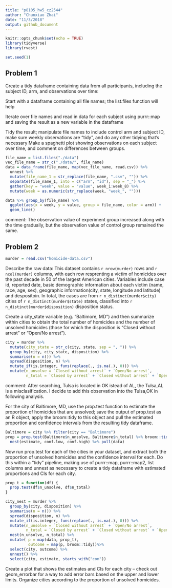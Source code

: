 ```yaml
---
title: "p8105_hw5_cz2544"
author: "Chunxiao Zhai"
date: "11/3/2018"
output: github_document
---
```


```r
knitr::opts_chunk$set(echo = TRUE)
library(tidyverse)
library(rvest)

set.seed(1)
```


## Problem 1
Create a tidy dataframe containing data from all participants, including the subject ID, arm, and observations over time:

Start with a dataframe containing all file names; the list.files function will help

Iterate over file names and read in data for each subject using purrr::map and saving the result as a new variable in the dataframe

Tidy the result; manipulate file names to include control arm and subject ID, make sure weekly observations are “tidy”, and do any other tidying that’s necessary
Make a spaghetti plot showing observations on each subject over time, and comment on differences between groups.

```r
file_name = list.files("./data")
vec_file_name = str_c("./data/", file_name)
data = data_frame(file_name, map(vec_file_name, read.csv)) %>%
  unnest %>% 
  mutate(file_name_1 = str_replace(file_name, ".csv", "")) %>% 
  separate(file_name_1, into = c("arm", "id"), sep = "_") %>% 
  gather(key = "week", value = "value", week_1:week_8) %>% 
  mutate(week = as.numeric(str_replace(week, "week_", "")))
```

```r
data %>% group_by(file_name) %>%  
  ggplot(aes(x = week, y = value, group = file_name, color = arm)) + 
  geom_line()
```
comment: The observation value of experiment group increased along with the time gradually, but the observation value of control group remained the same.

## Problem 2

```r
murder = read.csv("homicide-data.csv")
```
Describe the raw data:
This dataset contains `r nrow(murder)` rows and `r ncol(murder)` columns, with each row resprenting a victim of  homicides over the past decade in 50 of the largest American cities. Variables include case id, reported date, basic demographic information about each victim (name, race, age, sex), geographic information(city, state, longitude and latitude) and despositoin. In total, the cases are from `r n_distinct(murder$city)` cities of `r n_distinct(murder$state)` states, classified into `r n_distinct(murder$disposition)` disposition status.

Create a city_state variable (e.g. “Baltimore, MD”) and then summarize within cities to obtain the total number of homicides and the number of unsolved homicides (those for which the disposition is “Closed without arrest” or “Open/No arrest”).
```r
city = murder %>% 
  mutate(city_state = str_c(city, state, sep = ", ")) %>% 
  group_by(city, city_state, disposition) %>% 
  summarise(n = n()) %>%
  spread(disposition, n) %>%  
  mutate_if(is.integer, funs(replace(., is.na(.), 0))) %>% 
  mutate(n_unsolve = `Closed without arrest` + `Open/No arrest`,
         n_total = `Closed by arrest` + `Closed without arrest` + `Open/No arrest`)
```
comment: After searching, Tulsa is located in OK istead of AL, the Tulsa,AL is a misclasification. I decide to add this observation into the Tulsa,OK in following analysis.

For the city of Baltimore, MD, use the prop.test function to estimate the proportion of homicides that are unsolved; save the output of prop.test as an R object, apply the broom::tidy to this object and pull the estimated proportion and confidence intervals from the resulting tidy dataframe.
```r
Baltimore = city %>% filter(city == "Baltimore") 
prop = prop.test(Baltimore$n_unsolve, Baltimore$n_total) %>% broom::tidy() %>% 
  nest(estimate, conf.low, conf.high) %>% pull(data)
```

Now run prop.test for each of the cities in your dataset, and extract both the proportion of unsolved homicides and the confidence interval for each. Do this within a “tidy” pipeline, making use of purrr::map, purrr::map2, list columns and  unnest as necessary to create a tidy dataframe with estimated proportions and CIs for each city.
```r
prop_t = function(df) {
  prop.test(df$n_unsolve, df$n_total)
}

city_nest = murder %>% 
  group_by(city, disposition) %>% 
  summarise(n = n()) %>%
  spread(disposition, n) %>%
  mutate_if(is.integer, funs(replace(., is.na(.), 0))) %>% 
  mutate(n_unsolve = `Closed without arrest` + `Open/No arrest`,
         n_total = `Closed by arrest` + `Closed without arrest` + `Open/No arrest`)%>% 
  nest(n_unsolve, n_total) %>% 
  mutate( p = map(data, prop_t),
          outcome = map(p, broom::tidy))%>% 
  select(city, outcome) %>%
  unnest() %>% 
  select(city, estimate, starts_with("con"))
```


Create a plot that shows the estimates and CIs for each city – check out geom_errorbar for a way to add error bars based on the upper and lower limits. Organize cities according to the proportion of unsolved homicides.
```r

```






